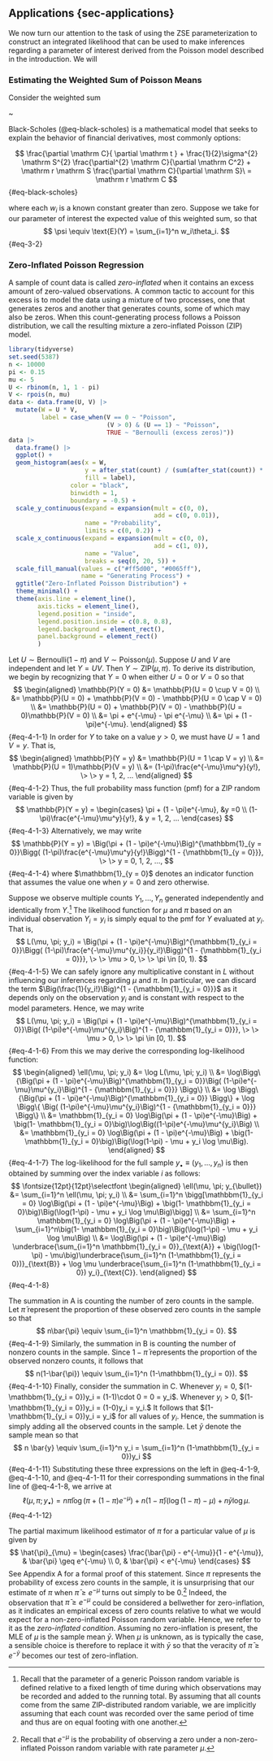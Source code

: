 ## Applications {sec-applications}

We now turn our attention to the task of using the ZSE parameterization to construct an integrated likelihood that can be used to make inferences regarding a parameter of interest derived from the Poisson model described in the introduction. We will 

### Estimating the Weighted Sum of Poisson Means

Consider the weighted sum 

\begin{equation}
Y = \sum_{i=1}^n w_iX_i, \tag{A}\label{eq-test}
\end{equation}

~\eqref{eq-test}

Black-Scholes (@eq-black-scholes) is a mathematical model that seeks to explain the behavior of financial derivatives, most commonly options:

$$
\frac{\partial \mathrm C}{ \partial \mathrm t } + \frac{1}{2}\sigma^{2} \mathrm S^{2}
\frac{\partial^{2} \mathrm C}{\partial \mathrm C^2}
  + \mathrm r \mathrm S \frac{\partial \mathrm C}{\partial \mathrm S}\ =
  \mathrm r \mathrm C 
$$ {#eq-black-scholes}


where each $w_i$ is a known constant greater than zero. Suppose we take for our parameter of interest the expected value of this weighted sum, so that 
$$
\psi \equiv \text{E}(Y) = \sum_{i=1}^n w_i\theta_i.
$${#eq-3-2}

### Zero-Inflated Poisson Regression

A sample of count data is called *zero-inflated* when it contains an excess amount of zero-valued observations. A common tactic to account for this excess is to model the data using a mixture of two processes, one that generates zeros and another that generates counts, some of which may also be zeros. When this count-generating process follows a Poisson distribution, we call the resulting mixture a zero-inflated Poisson (ZIP) model.

```r
library(tidyverse)
set.seed(5387)
n <- 10000
pi <- 0.15
mu <- 5
U <- rbinom(n, 1, 1 - pi)
V <- rpois(n, mu)
data <- data.frame(U, V) |> 
  mutate(W = U * V,
         label = case_when(V == 0 ~ "Poisson",
                           (V > 0) & (U == 1) ~ "Poisson", 
                           TRUE ~ "Bernoulli (excess zeros)"))
data |> 
  data.frame() |> 
  ggplot() +
  geom_histogram(aes(x = W, 
                     y = after_stat(count) / (sum(after_stat(count)) * after_stat(width)),
                     fill = label),
                 color = "black",
                 binwidth = 1,
                 boundary = -0.5) +
  scale_y_continuous(expand = expansion(mult = c(0, 0), 
                                        add = c(0, 0.01)),
                     name = "Probability",
                     limits = c(0, 0.2)) +
  scale_x_continuous(expand = expansion(mult = c(0, 0), 
                                        add = c(1, 0)),
                     name = "Value",
                     breaks = seq(0, 20, 5)) +
  scale_fill_manual(values = c("#ff5d00", "#0065ff"),
                    name = "Generating Process") +
  ggtitle("Zero-Inflated Poisson Distribution") + 
  theme_minimal() +
  theme(axis.line = element_line(),
        axis.ticks = element_line(),
        legend.position = "inside",
        legend.position.inside = c(0.8, 0.8),
        legend.background = element_rect(),
        panel.background = element_rect()
        )
```

Let $U \sim \text{Bernoulli}(1 - \pi)$ and $V \sim \text{Poisson}(\mu)$. Suppose $U$ and $V$ are independent and let $Y = UV$. Then $Y \sim \text{ZIP}(\mu, \pi)$. To derive its distribution, we begin by recognizing that $Y = 0$ when either $U = 0$ or $V = 0$ so that 
$$
\begin{aligned}
\mathbb{P}(Y = 0) &= \mathbb{P}(U = 0 \cup V = 0) \\
                  &= \mathbb{P}(U = 0) + \mathbb{P}(V = 0) - \mathbb{P}(U = 0 \cap V = 0) \\
                  &= \mathbb{P}(U = 0) + \mathbb{P}(V = 0) - \mathbb{P}(U = 0)\mathbb{P}(V = 0) \\
                  &= \pi + e^{-\mu} - \pi e^{-\mu} \\ 
                  &= \pi + (1 - \pi)e^{-\mu}.
\end{aligned}
$$ {#eq-4-1-1} 
In order for $Y$ to take on a value $y > 0$, we must have $U = 1$ and $V = y$. That is, 
$$
\begin{aligned}
\mathbb{P}(Y = y) &= \mathbb{P}(U = 1 \cap V = y) \\
                  &= \mathbb{P}(U = 1)\mathbb{P}(V = y) \\
                  &= (1-\pi)\frac{e^{-\mu}\mu^y}{y!}, \> \> y = 1, 2, ...
\end{aligned}
$$ {#eq-4-1-2} 
Thus, the full probability mass function (pmf) for a ZIP random variable is given by 
$$
\mathbb{P}(Y = y) = \begin{cases}
                    \pi + (1 - \pi)e^{-\mu}, &y =0 \\
                    (1-\pi)\frac{e^{-\mu}\mu^y}{y!}, & y = 1, 2, ...
                    \end{cases}
$$ {#eq-4-1-3} 
Alternatively, we may write 
$$
\mathbb{P}(Y = y) = \Big(\pi + (1 - \pi)e^{-\mu}\Big)^{\mathbbm{1}_{y = 0}}\Bigg(   (1-\pi)\frac{e^{-\mu}\mu^y}{y!}\Bigg)^{1 - {\mathbbm{1}_{y = 0}}}, \> \> y = 0, 1, 2, ...,
$$ {#eq-4-1-4} 
where $\mathbbm{1}_{y = 0}$ denotes an indicator function that assumes the value one when $y = 0$ and zero otherwise.

Suppose we observe multiple counts $Y_1, ..., Y_n$ generated independently and identically from $Y$.^[Recall that the parameter of a generic Poisson random variable is defined relative to a fixed length of time during which observations may be recorded and added to the running total. By assuming that all counts come from the same ZIP-distributed random variable, we are implicitly assuming that each count was recorded over the same period of time and thus are on equal footing with one another.] The likelihood function for $\mu$ and $\pi$ based on an individual observation $Y_i = y_i$ is simply equal to the pmf for $Y$ evaluated at $y_i$. That is, 
$$
L(\mu, \pi; y_i) = \Big(\pi + (1 - \pi)e^{-\mu}\Big)^{\mathbbm{1}_{y_i = 0}}\Bigg(   (1-\pi)\frac{e^{-\mu}\mu^{y_i}}{y_i!}\Bigg)^{1 - {\mathbbm{1}_{y_i = 0}}}, \> \> \mu > 0, \> \> \pi \in [0, 1).
$$ {#eq-4-1-5} 
We can safely ignore any multiplicative constant in $L$ without influencing our inferences regarding $\mu$ and $\pi$. In particular, we can discard the term $\Big(\frac{1}{y_i!}\Big)^{1 - {\mathbbm{1}_{y_i = 0}}}$ as it depends only on the observation $y_i$ and is constant with respect to the model parameters. Hence, we may write 
$$
L(\mu, \pi; y_i) = \Big(\pi + (1 - \pi)e^{-\mu}\Big)^{\mathbbm{1}_{y_i = 0}}\Big(   (1-\pi)e^{-\mu}\mu^{y_i}\Big)^{1 - {\mathbbm{1}_{y_i = 0}}}, \> \> \mu > 0, \> \> \pi \in [0, 1).
$$ {#eq-4-1-6}
From this we may derive the corresponding log-likelihood function: 
$$
\begin{aligned}
\ell(\mu, \pi; y_i) &= \log L(\mu, \pi; y_i) \\
                    &= \log\Bigg\{\Big(\pi + (1 - \pi)e^{-\mu}\Big)^{\mathbbm{1}_{y_i = 0}}\Big(   (1-\pi)e^{-\mu}\mu^{y_i}\Big)^{1 - {\mathbbm{1}_{y_i = 0}}} \Bigg\} \\
                    &= \log \Bigg\{\Big(\pi + (1 - \pi)e^{-\mu}\Big)^{\mathbbm{1}_{y_i = 0}} \Bigg\} + \log \Bigg\{ \Big(   (1-\pi)e^{-\mu}\mu^{y_i}\Big)^{1 - {\mathbbm{1}_{y_i = 0}}} \Bigg\} \\
                    &= \mathbbm{1}_{y_i = 0} \log\Big(\pi + (1 - \pi)e^{-\mu}\Big) + \big(1- \mathbbm{1}_{y_i = 0}\big)\log\Big((1-\pi)e^{-\mu}\mu^{y_i}\Big) \\
                    &= \mathbbm{1}_{y_i = 0} \log\Big(\pi + (1 - \pi)e^{-\mu}\Big) + \big(1- \mathbbm{1}_{y_i = 0}\big)\Big(\log(1-\pi) - \mu + y_i \log \mu\Big).
\end{aligned}
$$ {#eq-4-1-7} 
The log-likelihood for the full sample $y_{\bullet} \equiv (y_1, ..., y_n)$ is then obtained by summing over the index variable $i$ as follows: 
$$
\fontsize{12pt}{12pt}\selectfont
\begin{aligned}
\ell(\mu, \pi; y_{\bullet}) &= \sum_{i=1}^n \ell(\mu, \pi; y_i) \\
                            &= \sum_{i=1}^n \bigg[\mathbbm{1}_{y_i = 0} \log\Big(\pi + (1 - \pi)e^{-\mu}\Big) + \big(1- \mathbbm{1}_{y_i = 0}\big)\Big(\log(1-\pi) - \mu + y_i \log \mu\Big)\bigg] \\
                            &= \sum_{i=1}^n \mathbbm{1}_{y_i = 0} \log\Big(\pi + (1 - \pi)e^{-\mu}\Big) + \sum_{i=1}^n\big(1- \mathbbm{1}_{y_i = 0}\big)\Big(\log(1-\pi) - \mu + y_i \log \mu\Big) \\
                            &= \log\Big(\pi + (1 - \pi)e^{-\mu}\Big) \underbrace{\sum_{i=1}^n \mathbbm{1}_{y_i = 0}}_{\text{A}} + \big(\log(1-\pi) - \mu\big)\underbrace{\sum_{i=1}^n (1-\mathbbm{1}_{y_i = 0})}_{\text{B}} + \log \mu \underbrace{\sum_{i=1}^n (1-\mathbbm{1}_{y_i = 0}) y_i}_{\text{C}}.
\end{aligned}
$$ {#eq-4-1-8}

The summation in A is counting the number of zero counts in the sample. Let $\bar{\pi}$ represent the proportion of these observed zero counts in the sample so that 
$$
n\bar{\pi} \equiv \sum_{i=1}^n \mathbbm{1}_{y_i = 0}.
$$ {#eq-4-1-9} 
Similarly, the summation in B is counting the number of nonzero counts in the sample. Since $1-\bar{\pi}$ represents the proportion of the observed nonzero counts, it follows that 
$$
n(1-\bar{\pi}) \equiv \sum_{i=1}^n (1-\mathbbm{1}_{y_i = 0}).
$$ {#eq-4-1-10} 
Finally, consider the summation in C. Whenever $y_i = 0$, $(1-\mathbbm{1}_{y_i = 0})y_i = (1-1)\cdot 0 = 0 = y_i$. Whenever $y_i > 0$, $(1-\mathbbm{1}_{y_i = 0})y_i = (1-0)y_i = y_i.$ It follows that $(1-\mathbbm{1}_{y_i = 0})y_i = y_i$ for all values of $y_i$. Hence, the summation is simply adding all the observed counts in the sample. Let $\bar{y}$ denote the sample mean so that 
$$
n \bar{y} \equiv \sum_{i=1}^n y_i = \sum_{i=1}^n (1-\mathbbm{1}_{y_i = 0})y_i
$$ {#eq-4-1-11} 
Substituting these three expressions on the left in @eq-4-1-9, @eq-4-1-10, and @eq-4-1-11 for their corresponding summations in the final line of @eq-4-1-8, we arrive at 
$$
\ell(\mu, \pi; y_{\bullet}) = n \bar{\pi}\log\Big(\pi + (1 - \pi)e^{-\mu}\Big) +  n(1-\bar{\pi})\big(\log(1-\pi) - \mu\big) + n\bar{y}\log \mu.
$$ {#eq-4-1-12}

The partial maximum likelihood estimator of $\pi$ for a particular value of $\mu$ is given by 
$$
\hat{\pi}_{\mu} = \begin{cases}
                \frac{\bar{\pi} - e^{-\mu}}{1 - e^{-\mu}}, & \bar{\pi} \geq e^{-\mu} \\
                0, & \bar{\pi} < e^{-\mu}
                \end{cases}
$$
See Appendix A for a formal proof of this statement. Since $\pi$ represents the probability of excess zero counts in the sample, it is unsurprising that our estimate of $\pi$ when $\bar{\pi} \geq e^{-\mu}$ turns out simply to be $0$.^[Recall that $e^{-\mu}$ is the probability of observing a zero under a non-zero-inflated Poisson random variable with rate parameter $\mu$.] Indeed, the observation that $\bar{\pi} \geq e^{-\mu}$ could be considered a bellwether for zero-inflation, as it indicates an empirical excess of zero counts relative to what we would expect for a non-zero-inflated Poisson random variable. Hence, we refer to it as the *zero-inflated condition*. Assuming no zero-inflation is present, the MLE of $\mu$ is the sample mean $\bar{y}$. When $\mu$ is unknown, as is typically the case, a sensible choice is therefore to replace it with $\bar{y}$ so that the veracity of $\bar{\pi} \geq e^{-\bar{y}}$ becomes our test of zero-inflation. 
